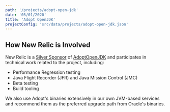 ```yaml
---
path: '/projects/adopt-open-jdk'
date: '05/01/2020'
title: 'Adopt OpenJDK'
projectConfig: 'src/data/projects/adopt-open-jdk.json'
---
```


## How New Relic is Involved

New Relic is a [Silver Sponsor](https://adoptopenjdk.net/sponsors.html) of [AdoptOpenJDK](https://adoptopenjdk.net) and participates in technical work related to the project, including:

- Performance Regression testing
- Java Flight Recorder (JFR) and Java Mission Control (JMC)
- Beta testing
- Build tooling

We also use Adopt's binaries extensively in our own JVM-based services and recommend them as the preferred upgrade path from Oracle's binaries.
